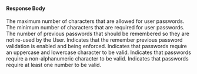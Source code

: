 
#### Response Body

<APIBlock>
  <APIField name="tenant.passwordValidationRules.maxLength" type="Integer">
    The maximum number of characters that are allowed for user passwords.
  </APIField>
  <APIField name="tenant.passwordValidationRules.minLength" type="Integer">
    The minimum number of characters that are required for user passwords.
  </APIField>
  <APIField name="tenant.passwordValidationRules.rememberPreviousPasswords.count" type="Integer">
    The number of previous passwords that should be remembered so they are not re-used by the User.
  </APIField>
  <APIField name="tenant.passwordValidationRules.rememberPreviousPasswords.enabled" type="Boolean">
    Indicates that the remember previous password validation is enabled and being enforced.
  </APIField>
  <APIField name="tenant.passwordValidationRules.requireMixedCase" type="Boolean">
    Indicates that passwords require an uppercase and lowercase character to be valid.
  </APIField>
  <APIField name="tenant.passwordValidationRules.requireNonAlpha" type="Boolean">
    Indicates that passwords require a non-alphanumeric character to be valid.
  </APIField>
  <APIField name="tenant.passwordValidationRules.requireNumber" type="Boolean">
    Indicates that passwords require at least one number to be valid.
  </APIField>
</APIBlock>

<JSON title="Example Response JSON" src="tenants/password-validation-rules/response.json" />